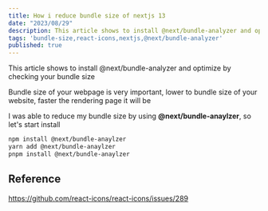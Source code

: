 ```yaml
---
title: How i reduce bundle size of nextjs 13
date: "2023/08/29"
description: This article shows to install @next/bundle-analyzer and optimize by checking your bundle size
tags: 'bundle-size,react-icons,nextjs,@next/bundle-analyzer'
published: true
---
```


This article shows to install @next/bundle-analyzer and optimize by checking your bundle size

Bundle size of your webpage is very important, lower to bundle size of your website, faster the rendering page it will be

I was able to reduce my bundle size by using **@next/bundle-anaylzer**, so let's start install

```bash showLineNumbers
npm install @next/bundle-anaylzer
yarn add @next/bundle-anaylzer
pnpm install @next/bundle-anaylzer
```

## Reference 

https://github.com/react-icons/react-icons/issues/289<br/>